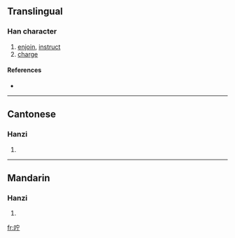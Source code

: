 {{also|嚀}}
==Translingual==

===Han character===
{{Han char|rn=30|rad=口|as=05|sn=8|four=|canj=口十一弓 (RJMN)}}

# [[enjoin]], [[instruct]]
# [[charge]]

====References====
* {{Han ref|kx=0185.211|hdz=10608.100|uh=549B|ud=21659}}

----

==Cantonese==

===Hanzi===
{{yue-hanzi|jyut=|y=ning4}}

# {{defn|Cantonese}}

----

==Mandarin==

===Hanzi===
{{cmn-hanzi|tra=嚀|pin=[[níng]] ([[ning2]])|wg=ning<sup>2</sup>}}

# {{defn|Mandarin}}

[[fr:咛]]